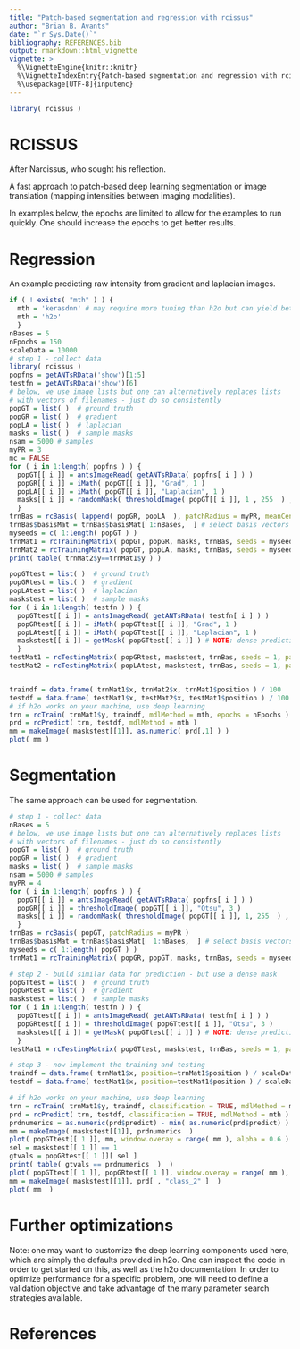 ```yaml
---
title: "Patch-based segmentation and regression with rcissus"
author: "Brian B. Avants"
date: "`r Sys.Date()`"
bibliography: REFERENCES.bib
output: rmarkdown::html_vignette
vignette: >
  %\VignetteEngine{knitr::knitr}
  %\VignetteIndexEntry{Patch-based segmentation and regression with rcissus}
  %\usepackage[UTF-8]{inputenc}
---
```


```r
library( rcissus )
```


# RCISSUS

After Narcissus, who sought his reflection.

A fast approach to patch-based deep learning segmentation or image translation
(mapping intensities between imaging modalities).

In examples below, the epochs are limited to allow for the examples to run quickly.
One should increase the epochs to get better results.

# Regression

An example predicting raw intensity from gradient and laplacian images.

```r
if ( ! exists( "mth" ) ) {
  mth = 'kerasdnn' # may require more tuning than h2o but can yield better results
  mth = 'h2o'
  }
nBases = 5
nEpochs = 150
scaleData = 10000
# step 1 - collect data
library( rcissus )
popfns = getANTsRData('show')[1:5]
testfn = getANTsRData('show')[6]
# below, we use image lists but one can alternatively replaces lists
# with vectors of filenames - just do so consistently
popGT = list( )  # ground truth
popGR = list( )  # gradient
popLA = list( )  # laplacian
masks = list( )  # sample masks
nsam = 5000 # samples
myPR = 3
mc = FALSE
for ( i in 1:length( popfns ) ) {
  popGT[[ i ]] = antsImageRead( getANTsRData( popfns[ i ] ) )
  popGR[[ i ]] = iMath( popGT[[ i ]], "Grad", 1 )
  popLA[[ i ]] = iMath( popGT[[ i ]], "Laplacian", 1 )
  masks[[ i ]] = randomMask( thresholdImage( popGT[[ i ]], 1 , 255  ) , nsam )
  }
trnBas = rcBasis( lappend( popGR, popLA  ), patchRadius = myPR, meanCenter = mc )
trnBas$basisMat = trnBas$basisMat[ 1:nBases,  ] # select basis vectors
myseeds = c( 1:length( popGT ) )
trnMat1 = rcTrainingMatrix( popGT, popGR, masks, trnBas, seeds = myseeds, patchRadius = myPR, meanCenter = mc   )
trnMat2 = rcTrainingMatrix( popGT, popLA, masks, trnBas, seeds = myseeds, patchRadius = myPR, meanCenter = mc   )
print( table( trnMat2$y==trnMat1$y ) )

popGTtest = list( )  # ground truth
popGRtest = list( )  # gradient
popLAtest = list( )  # laplacian
maskstest = list( )  # sample masks
for ( i in 1:length( testfn ) ) {
  popGTtest[[ i ]] = antsImageRead( getANTsRData( testfn[ i ] ) )
  popGRtest[[ i ]] = iMath( popGTtest[[ i ]], "Grad", 1 )
  popLAtest[[ i ]] = iMath( popGTtest[[ i ]], "Laplacian", 1 )
  maskstest[[ i ]] = getMask( popGTtest[[ i ]] ) # NOTE: dense prediction!
  }
testMat1 = rcTestingMatrix( popGRtest, maskstest, trnBas, seeds = 1, patchRadius = myPR, meanCenter = mc  )
testMat2 = rcTestingMatrix( popLAtest, maskstest, trnBas, seeds = 1, patchRadius = myPR, meanCenter = mc  )


traindf = data.frame( trnMat1$x, trnMat2$x, trnMat1$position ) / 100
testdf = data.frame( testMat1$x, testMat2$x, testMat1$position ) / 100
# if h2o works on your machine, use deep learning
trn = rcTrain( trnMat1$y, traindf, mdlMethod = mth, epochs = nEpochs )
prd = rcPredict( trn, testdf, mdlMethod = mth )
mm = makeImage( maskstest[[1]], as.numeric( prd[,1] ) )
plot( mm )

```

# Segmentation

The same approach can be used for segmentation.

```r
# step 1 - collect data
nBases = 5
# below, we use image lists but one can alternatively replaces lists
# with vectors of filenames - just do so consistently
popGT = list( )  # ground truth
popGR = list( )  # gradient
masks = list( )  # sample masks
nsam = 5000 # samples
myPR = 4
for ( i in 1:length( popfns ) ) {
  popGT[[ i ]] = antsImageRead( getANTsRData( popfns[ i ] ) )
  popGR[[ i ]] = thresholdImage( popGT[[ i ]], "Otsu", 3 )
  masks[[ i ]] = randomMask( thresholdImage( popGT[[ i ]], 1, 255  ) , nsam )
  }
trnBas = rcBasis( popGT, patchRadius = myPR )
trnBas$basisMat = trnBas$basisMat[  1:nBases,  ] # select basis vectors
myseeds = c( 1:length( popGT ) )
trnMat1 = rcTrainingMatrix( popGR, popGT, masks, trnBas, seeds = myseeds, patchRadius = myPR  )

# step 2 - build similar data for prediction - but use a dense mask
popGTtest = list( )  # ground truth
popGRtest = list( )  # gradient
maskstest = list( )  # sample masks
for ( i in 1:length( testfn ) ) {
  popGTtest[[ i ]] = antsImageRead( getANTsRData( testfn[ i ] ) )
  popGRtest[[ i ]] = thresholdImage( popGTtest[[ i ]], "Otsu", 3 )
  maskstest[[ i ]] = getMask( popGTtest[[ i ]] ) # NOTE: dense prediction!
  }
testMat1 = rcTestingMatrix( popGTtest, maskstest, trnBas, seeds = 1, patchRadius = myPR )

# step 3 - now implement the training and testing
traindf = data.frame( trnMat1$x, position=trnMat1$position ) / scaleData
testdf = data.frame( testMat1$x, position=testMat1$position ) / scaleData

# if h2o works on your machine, use deep learning
trn = rcTrain( trnMat1$y, traindf, classification = TRUE, mdlMethod = mth, epochs = nEpochs )
prd = rcPredict( trn, testdf, classification = TRUE, mdlMethod = mth )
prdnumerics = as.numeric(prd$predict) - min( as.numeric(prd$predict) )
mm = makeImage( maskstest[[1]], prdnumerics  )
plot( popGTtest[[ 1 ]], mm, window.overay = range( mm ), alpha = 0.6 )
sel = maskstest[[ 1 ]] == 1
gtvals = popGRtest[[ 1 ]][ sel ]
print( table( gtvals == prdnumerics  )  )
plot( popGTtest[[ 1 ]], popGRtest[[ 1 ]], window.overay = range( mm ), alpha = 0.6 )
mm = makeImage( maskstest[[1]], prd[ , "class_2" ]  )
plot( mm  )
```


# Further optimizations

Note: one may want to customize the deep learning components used here, which
are simply the defaults provided in h2o.  One can inspect the code in order to
get started on this, as well as the h2o documentation.  In order to optimize
performance for a specific problem, one will need to define a validation objective
and take advantage of the many parameter search strategies available.




# References
